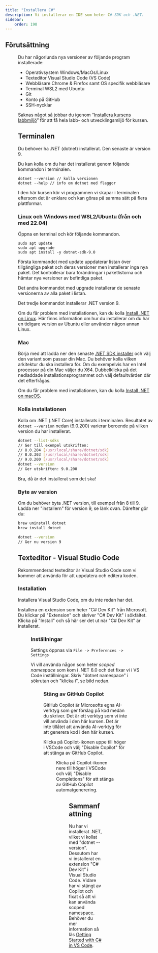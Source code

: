 ```yaml
---
title: "Installera C#" 
description: Vi installerar en IDE som heter C# SDK och .NET.
sidebar:
    order: 190
---
```




## Förutsättning

<Figure
    src={dotnetLogo}
    height="150px"
    width="150px"
    float="right"
/>

Du har någorlunda nya versioner av följande program installerade:

* Operativsystem Windows/MacOs/Linux
* Texteditor Visual Studio Code (VS Code)
* Webbläsare Chrome & Firefox samt OS specifik webbläsare
* Terminal WSL2 med Ubuntu
* Git
* Konto på GitHub
* SSH-nycklar

Saknas något så jobbar du igenom “[Installera kursens labbmiljö](/website/laromaterial/labbmiljo)” för att få hela labb- och utvecklingsmiljö för kursen.

## Terminalen

Du behöver ha .NET (dotnet) installerat. Den senaste är version 9.

Du kan kolla om du har det installerat genom följande kommandon i terminalen.

```shell
dotnet --version // kolla versionen
dotnet --help // info om dotnet med flaggor
```

I den här kursen kör vi programmen vi skapar i terminalen eftersom det är enklare och kan göras på samma sätt på flera plattformar.

### Linux och Windows med WSL2/Ubuntu (från och med 22.04)

Öppna en terminal och kör följande kommandon.

```shell
sudo apt update
sudo apt upgrade
sudo apt install -y dotnet-sdk-9.0
```

Första kommandot med update uppdaterar listan över tillgängliga paket och deras versioner men installerar inga nya paket. Det kontrollerar bara förändringar i paketlistorna och hämtar nya versioner av befintliga paket.

Det andra kommandot med upgrade installerar de senaste versionerna av alla paket i listan.

Det tredje kommandot installerar .NET version 9.

Om du får problem med installationen, kan du kolla [Install .NET on Linux](https://learn.microsoft.com/en-us/dotnet/core/install/linux). Här finns information om hur du installerar om du har en tidigare version av Ubuntu eller använder någon annan Linux.

### Mac

Börja med att ladda ner den senaste [.NET SDK installer](https://dotnet.microsoft.com/en-us/download/dotnet) och välj den variant som passar din Mac. Du behöver kolla vilken arkitektur du ska installera för. Om du exempelvis har en Intel processor på din Mac väljer du X64. Dubbelklicka på det nedladdade installationsprogrammet och välj defaultvärden där det efterfrågas.

Om du får problem med installationen, kan du kolla [Install .NET on macOS](https://learn.microsoft.com/en-us/dotnet/core/install/macos).

### Kolla installationen

Kolla om .NET (.NET Core) installerats i terminalen. Resultatet av `dotnet --version` nedan (9.0.200) varierar beroende på vilken version du har installerat.

```bash
dotnet --list-sdks
// Ger till exempel utskriften: 
// 8.0.204 [/usr/local/share/dotnet/sdk]
// 8.0.303 [/usr/local/share/dotnet/sdk]
// 9.0.200 [/usr/local/share/dotnet/sdk]
dotnet --version
// Ger utskriften: 9.0.200
```

Bra, då är det installerat som det ska!

### Byte av version

Om du behöver byta .NET version, till exempel från 8 till 9. Ladda ner "installern" för version 9, se länk ovan. Därefter gör du:

```bash
brew uninstall dotnet
brew install dotnet

dotnet --version
// Ger nu version 9
```

## Texteditor - Visual Studio Code

Rekommenderad texteditor är Visual Studio Code som vi kommer att använda för att uppdatera och editera koden.

### Installation

Installera Visual Studio Code, om du inte redan har det.

Installera en extension som heter "C# Dev Kit" från Microsoft. Du klickar på "Extension" och skriver "C# Dev Kit" i sökfältet. Klicka på "Install" och så här ser det ut när "C# Dev Kit" är installerat.


<Figure 
    src={csharpDevExtension}
    caption="C# Dev Kit extension är installerat."
/>


### Inställningar

Settings öppnas via `File -> Preferences -> Settings`

Vi vill använda någon som heter *scoped namespace* som kom i .NET 6.0 och det fixar vi i VS Code inställningar. Skriv "dotnet namespace" i sökrutan och "klicka i", se bild nedan.

<Figure
    src={vsCodeSetting}
    caption="Setting i VS Code för scoped namespace."
    class="left"
/>

### Stäng av GitHub Copilot

GitHub Copilot är Microsofts egna AI-verktyg som ger förslag på kod medan du skriver. Det är ett verktyg som vi inte vill använda i den här kursen. Det är inte tillåtet att använda AI-verktyg för att generera kod i den här kursen.

Klicka på Copilot-ikonen uppe till höger i VSCode och välj "Disable Copilot" för att stänga av GitHub Copilot.


<Figure 
    src={extensions_copilot}
    caption="Stäng av Copilot."
/>

Klicka på Copilot-ikonen nere till höger i VSCode och välj "Disable Completions" för att stänga av GitHub Copilot automatgenerering.


<Figure 
    src={extensions_copilot2}
    caption="Stäng av Copilot."
/>

## Sammanfattning

Nu har vi installerat .NET, vilket vi kollat med "dotnet --version". Dessutom har vi installerat en extension "C# Dev Kit" i Visual Studio Code. Vidare har vi stängt av Copilot och fixat så att vi kan använda scoped namespace. Behöver du mer information så läs [Getting Started with C# in VS Code](https://code.visualstudio.com/docs/csharp/get-started).
